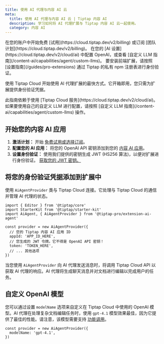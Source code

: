 ```yaml
---
title: 使用 AI 代理与内容 AI 云
meta:
  title: 使用 AI 代理与内容 AI 云 | Tiptap 内容 AI
  description: 学习如何将 AI 代理扩展与 Tiptap 内容 AI 云一起使用。
  category: 内容 AI
---
```



<Requirements>
  <RequirementItem label="1. 激活试用或订阅">
    在您的账户中开始免费 [试用](https://cloud.tiptap.dev/v2/billing) 或订阅 [团队计划](https://cloud.tiptap.dev/v2/billing)。
  </RequirementItem>
  <RequirementItem label="2. 集成 AI 提供商">
    在您的 [AI 设置](https://cloud.tiptap.dev/v2/cloud/ai) 中配置 OpenAI，或查看 [自定义 LLM 指南](/content-ai/capabilities/agent/custom-llms)。
  </RequirementItem>
  <RequirementItem label="3. 从私有注册表安装">
    要安装前端扩展，请按照 [设置指南](/guides/pro-extensions) 通过 Tiptap 的私有 npm 注册表进行身份验证。
  </RequirementItem>
</Requirements>

使用 Tiptap Cloud 开始使用 AI 代理扩展的最快方式。它开箱即用，您只需为扩展提供身份验证凭据。

<Callout title="注意" variant="info">
  此指南依赖于使用 [Tiptap Cloud 服务](https://cloud.tiptap.dev/v2/cloud/ai)。如果要使用自己的自定义 LLM 进行配置，请按照 [自定义 LLM 指南](/content-ai/capabilities/agent/custom-llms) 操作。
</Callout>

## 开始您的内容 AI 应用

1. **激活计划：** 开始 [免费试用或选择订阅](https://cloud.tiptap.dev/v2/billing)。
2. **配置您的 AI 应用：** 将您的 OpenAI API 密钥添加到您的 [内容 AI 应用](https://cloud.tiptap.dev/v2/cloud/ai)。
3. **设置身份验证：** 使用我们提供的密钥生成 JWT (HS256 算法)，以便对扩展进行身份验证。 [获取您的 JWT 密钥。](https://cloud.tiptap.dev/v2/cloud/ai)

## 将您的身份验证凭据添加到扩展中

使用 `AiAgentProvider` 类与 Tiptap Cloud 连接。它处理与 Tiptap Cloud 的通信并管理 AI 代理的状态。

```tsx
import { Editor } from '@tiptap/core'
import StarterKit from '@tiptap/starter-kit'
import AiAgent, { AiAgentProvider } from '@tiptap-pro/extension-ai-agent'

const provider = new AiAgentProvider({
  // 您的 Tiptap 内容 AI 应用 ID
  appId: 'APP_ID_HERE',
  // 您生成的 JWT 令牌。它不得是 OpenAI API 密钥！
  token: 'TOKEN_HERE',
  // ... 其他选项
})
```

当您使用 `AiAgentProvider` 向 AI 代理发送消息时，将调用 Tiptap Cloud API 以获取 AI 代理的响应。AI 代理将生成聊天消息并对文档进行编辑以完成用户的任务。

## 自定义 OpenAI 模型

您可以通过设置 `modelName` 选项来自定义在 Tiptap Cloud 中使用的 OpenAI 模型。AI 代理在处理复杂文档编辑任务时，使用 `gpt-4.1` 模型效果最佳，因为它提供了最佳的性能。请注意，该模型需要支持 [功能调用](https://platform.openai.com/docs/guides/function-calling)。

```tsx
const provider = new AiAgentProvider({
  modelName: 'gpt-4.1',
})
```